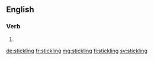
==English==

===Verb===
{{head|en}}

# {{present participle of|stickle|lang=en}}

[[de:stickling]]
[[fr:stickling]]
[[mg:stickling]]
[[fi:stickling]]
[[sv:stickling]]